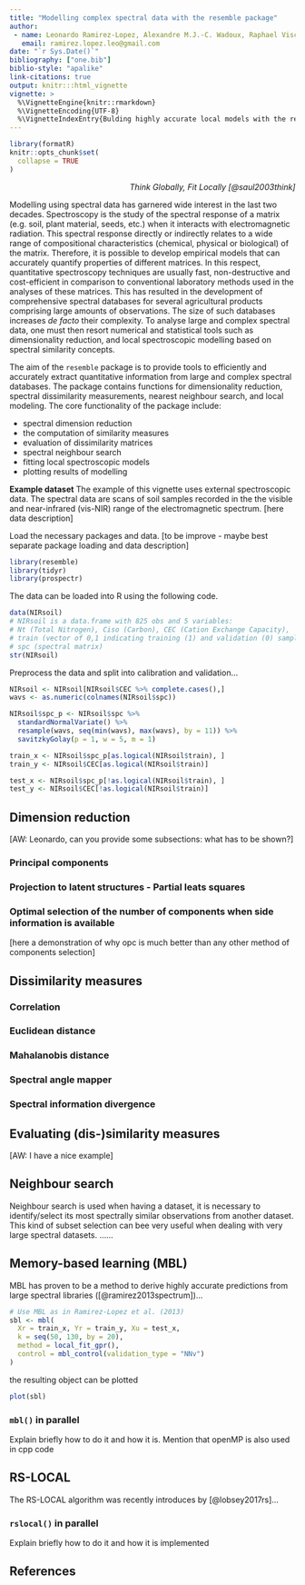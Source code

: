 ```yaml
---
title: "Modelling complex spectral data with the resemble package"
author: 
 - name: Leonardo Ramirez-Lopez, Alexandre M.J.-C. Wadoux, Raphael Viscarra-Rossel, ???, ???, ..., ???
   email: ramirez.lopez.leo@gmail.com
date: "`r Sys.Date()`"
bibliography: ["one.bib"]
biblio-style: "apalike"
link-citations: true
output: knitr:::html_vignette
vignette: >
  %\VignetteEngine{knitr::rmarkdown}
  %\VignetteEncoding{UTF-8}
  %\VignetteIndexEntry{Bulding highly accurate local models with the resemble package}
---
```


```r
library(formatR)
knitr::opts_chunk$set(
  collapse = TRUE
)
```

<em><p align="right"> Think Globally, Fit Locally [@saul2003think] </p></em>


Modelling using spectral data has garnered wide interest in the last two decades. 
Spectroscopy is the study of the spectral response of a matrix (e.g. soil, 
plant material, seeds, etc.) when it interacts with electromagnetic radiation. 
This spectral response directly or indirectly relates to a wide range of 
compositional characteristics (chemical, physical or biological) of the matrix. 
Therefore, it is possible to develop empirical models that can accurately 
quantify properties of different matrices. In this respect, quantitative 
spectroscopy techniques are usually fast, non-destructive and cost-efficient in 
comparison to conventional laboratory methods used in the analyses of these 
matrices.  This has resulted in the development of comprehensive 
spectral databases for several agricultural products comprising large amounts 
of observations. The size of such databases increases *de facto* their 
complexity. To analyse large and complex spectral data, one must then resort 
numerical and statistical tools such as dimensionality reduction, and local 
spectroscopic modelling based on spectral similarity concepts.    

The aim of the `resemble` package is to provide tools to efficiently and 
accurately extract quantitative information from  large and complex spectral 
databases. The package contains functions for dimensionality reduction, 
spectral dissimilarity measurements, nearest neighbour search, and local modeling. 
The core functionality of the package include: 

* spectral dimension reduction
* the computation of similarity measures
* evaluation of dissimilarity matrices
* spectral neighbour search
* fitting local spectroscopic models
* plotting results of modelling

__Example dataset__
The example of this vignette uses external spectroscopic data. The spectral data 
are scans of soil samples recorded in the the visible and near-infrared (vis-NIR) 
range of the electromagnetic spectrum.
[here data description]

Load the necessary packages and data. [to be improve - maybe best separate 
package loading and data description]
```r
library(resemble)
library(tidyr)
library(prospectr)
```

The data can be loaded into R using the following code. 
```r
data(NIRsoil)
# NIRsoil is a data.frame with 825 obs and 5 variables: 
# Nt (Total Nitrogen), Ciso (Carbon), CEC (Cation Exchange Capacity), 
# train (vector of 0,1 indicating training (1) and validation (0) samples),
# spc (spectral matrix)
str(NIRsoil)
```


Preprocess the data and split into calibration and validation...
```r
NIRsoil <- NIRsoil[NIRsoil$CEC %>% complete.cases(),]
wavs <- as.numeric(colnames(NIRsoil$spc))

NIRsoil$spc_p <- NIRsoil$spc %>% 
  standardNormalVariate() %>% 
  resample(wavs, seq(min(wavs), max(wavs), by = 11)) %>% 
  savitzkyGolay(p = 1, w = 5, m = 1)

train_x <- NIRsoil$spc_p[as.logical(NIRsoil$train), ]
train_y <- NIRsoil$CEC[as.logical(NIRsoil$train)]

test_x <- NIRsoil$spc_p[!as.logical(NIRsoil$train), ]
test_y <- NIRsoil$CEC[!as.logical(NIRsoil$train)]
```

## Dimension reduction


[AW: Leonardo, can you provide some subsections: what has to be shown?]

### Principal components

### Projection to latent structures - Partial leats squares

### Optimal selection of the number of components when side information is available
[here a demonstration of why opc is much better than any other method of components selection]


## Dissimilarity measures


### Correlation
### Euclidean distance
### Mahalanobis distance
### Spectral angle mapper
### Spectral information divergence

## Evaluating (dis-)similarity measures

[AW: I have a nice example]

## Neighbour search 

Neighbour search is used when having a dataset, it is necessary to identify/select 
its most spectrally similar observations from another dataset. This kind of subset 
selection can bee very useful when dealing with very large spectral 
datasets. ......

## Memory-based learning (MBL)

MBL has proven to be a method to derive highly accurate predictions from large 
spectral libraries ([@ramirez2013spectrum])...


```r
# Use MBL as in Ramirez-Lopez et al. (2013)
sbl <- mbl(
  Xr = train_x, Yr = train_y, Xu = test_x,
  k = seq(50, 130, by = 20),
  method = local_fit_gpr(),
  control = mbl_control(validation_type = "NNv")
)
```

the resulting object can be plotted
```r
plot(sbl)
```

### `mbl()` in parallel

Explain briefly how to do it and how it is. Mention that openMP is also used in 
cpp code

## RS-LOCAL

The RS-LOCAL algorithm was recently introduces by [@lobsey2017rs]...

### `rslocal()` in parallel

Explain briefly how to do it and how it is implemented



## References

